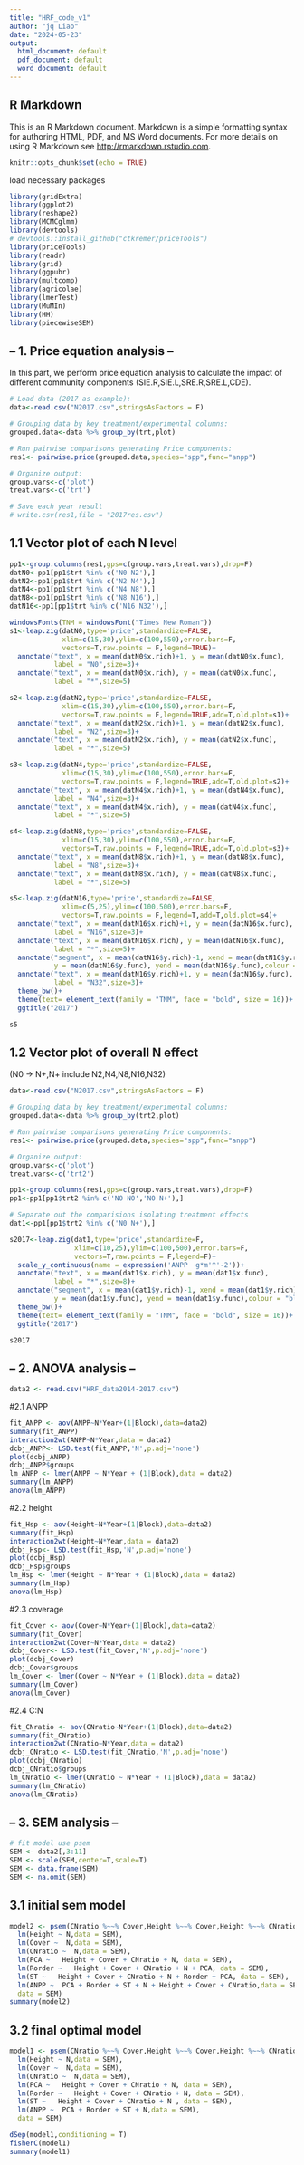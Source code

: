 ---
title: "HRF_code_v1"
author: "jq Liao"
date: "2024-05-23"
output:
  html_document: default
  pdf_document: default
  word_document: default
---

## R Markdown

This is an R Markdown document. Markdown is a simple formatting syntax for authoring HTML, PDF, and MS Word documents. For more details on using R Markdown see <http://rmarkdown.rstudio.com>.

```{r setup, include=FALSE}
knitr::opts_chunk$set(echo = TRUE)
```

load necessary packages

```{r, include=FALSE}
library(gridExtra)
library(ggplot2)
library(reshape2)
library(MCMCglmm)
library(devtools)
# devtools::install_github("ctkremer/priceTools")
library(priceTools)
library(readr)
library(grid)
library(ggpubr)
library(multcomp)
library(agricolae)
library(lmerTest)
library(MuMIn)
library(HH)
library(piecewiseSEM) 
```

## -- 1. Price equation analysis --

In this part, we perform price equation analysis to calculate the impact of different community components (SIE.R,SIE.L,SRE.R,SRE.L,CDE).

```{r}
# Load data (2017 as example):
data<-read.csv("N2017.csv",stringsAsFactors = F)

# Grouping data by key treatment/experimental columns:
grouped.data<-data %>% group_by(trt,plot)

# Run pairwise comparisons generating Price components:
res1<- pairwise.price(grouped.data,species="spp",func="anpp")

# Organize output:
group.vars<-c('plot')
treat.vars<-c('trt')

# Save each year result
# write.csv(res1,file = "2017res.csv")
```

## 1.1 Vector plot of each N level 
```{r}
pp1<-group.columns(res1,gps=c(group.vars,treat.vars),drop=F)
datN0<-pp1[pp1$trt %in% c('N0 N2'),]
datN2<-pp1[pp1$trt %in% c('N2 N4'),]
datN4<-pp1[pp1$trt %in% c('N4 N8'),]
datN8<-pp1[pp1$trt %in% c('N8 N16'),]
datN16<-pp1[pp1$trt %in% c('N16 N32'),]

windowsFonts(TNM = windowsFont("Times New Roman"))
s1<-leap.zig(datN0,type='price',standardize=FALSE,
             xlim=c(15,30),ylim=c(100,550),error.bars=F,
             vectors=T,raw.points = F,legend=TRUE)+
  annotate("text", x = mean(datN0$x.rich)+1, y = mean(datN0$x.func), 
           label = "N0",size=3)+
  annotate("text", x = mean(datN0$x.rich), y = mean(datN0$x.func), 
           label = "*",size=5)

s2<-leap.zig(datN2,type='price',standardize=FALSE,
             xlim=c(15,30),ylim=c(100,550),error.bars=F,
             vectors=T,raw.points = F,legend=TRUE,add=T,old.plot=s1)+
  annotate("text", x = mean(datN2$x.rich)+1, y = mean(datN2$x.func), 
           label = "N2",size=3)+
  annotate("text", x = mean(datN2$x.rich), y = mean(datN2$x.func), 
           label = "*",size=5)

s3<-leap.zig(datN4,type='price',standardize=FALSE,
             xlim=c(15,30),ylim=c(100,550),error.bars=F,
             vectors=T,raw.points = F,legend=TRUE,add=T,old.plot=s2)+
  annotate("text", x = mean(datN4$x.rich)+1, y = mean(datN4$x.func), 
           label = "N4",size=3)+
  annotate("text", x = mean(datN4$x.rich), y = mean(datN4$x.func), 
           label = "*",size=5)

s4<-leap.zig(datN8,type='price',standardize=FALSE,
             xlim=c(15,30),ylim=c(100,550),error.bars=F,
             vectors=T,raw.points = F,legend=TRUE,add=T,old.plot=s3)+
  annotate("text", x = mean(datN8$x.rich)+1, y = mean(datN8$x.func), 
           label = "N8",size=3)+
  annotate("text", x = mean(datN8$x.rich), y = mean(datN8$x.func), 
           label = "*",size=5)

s5<-leap.zig(datN16,type='price',standardize=FALSE,
             xlim=c(5,25),ylim=c(100,500),error.bars=F,
             vectors=T,raw.points = F,legend=T,add=T,old.plot=s4)+
  annotate("text", x = mean(datN16$x.rich)+1, y = mean(datN16$x.func), 
           label = "N16",size=3)+
  annotate("text", x = mean(datN16$x.rich), y = mean(datN16$x.func), 
           label = "*",size=5)+
  annotate("segment", x = mean(datN16$y.rich)-1, xend = mean(datN16$y.rich)+1, 
           y = mean(datN16$y.func), yend = mean(datN16$y.func),colour = "black")+
  annotate("text", x = mean(datN16$y.rich)+1, y = mean(datN16$y.func), 
           label = "N32",size=3)+
  theme_bw()+
  theme(text= element_text(family = "TNM", face = "bold", size = 16))+
  ggtitle("2017")

```

```{r, echo=FALSE}
s5
```
## 1.2 Vector plot of overall N effect 
(N0 → N+,N+ include N2,N4,N8,N16,N32)
```{r}
data<-read.csv("N2017.csv",stringsAsFactors = F)

# Grouping data by key treatment/experimental columns:
grouped.data<-data %>% group_by(trt2,plot)

# Run pairwise comparisons generating Price components:
res1<- pairwise.price(grouped.data,species="spp",func="anpp")

# Organize output:
group.vars<-c('plot')
treat.vars<-c('trt2')

pp1<-group.columns(res1,gps=c(group.vars,treat.vars),drop=F)
pp1<-pp1[pp1$trt2 %in% c('N0 N0','N0 N+'),]

# Separate out the comparisions isolating treatment effects
dat1<-pp1[pp1$trt2 %in% c('N0 N+'),]

s2017<-leap.zig(dat1,type='price',standardize=F,
                xlim=c(10,25),ylim=c(100,500),error.bars=F,
                vectors=T,raw.points = F,legend=F)+
  scale_y_continuous(name = expression('ANPP  g*m'^'-2'))+
  annotate("text", x = mean(dat1$x.rich), y = mean(dat1$x.func), 
           label = "*",size=8)+
  annotate("segment", x = mean(dat1$y.rich)-1, xend = mean(dat1$y.rich)+1, 
           y = mean(dat1$y.func), yend = mean(dat1$y.func),colour = "black")+
  theme_bw()+ 
  theme(text= element_text(family = "TNM", face = "bold", size = 16))+
  ggtitle("2017")
```

```{r,echo = FALSE}
s2017
```

## -- 2. ANOVA analysis --

```{r}
data2 <- read.csv("HRF_data2014-2017.csv")
```

#2.1 ANPP

```{r}
fit_ANPP <- aov(ANPP~N*Year+(1|Block),data=data2)
summary(fit_ANPP)
interaction2wt(ANPP~N*Year,data = data2)
dcbj_ANPP<- LSD.test(fit_ANPP,'N',p.adj='none')
plot(dcbj_ANPP)
dcbj_ANPP$groups
lm_ANPP <- lmer(ANPP ~ N*Year + (1|Block),data = data2)
summary(lm_ANPP)
anova(lm_ANPP)
```

#2.2 height

```{r}
fit_Hsp <- aov(Height~N*Year+(1|Block),data=data2)
summary(fit_Hsp)
interaction2wt(Height~N*Year,data = data2)
dcbj_Hsp<- LSD.test(fit_Hsp,'N',p.adj='none')
plot(dcbj_Hsp)
dcbj_Hsp$groups
lm_Hsp <- lmer(Height ~ N*Year + (1|Block),data = data2)
summary(lm_Hsp)
anova(lm_Hsp)
```

#2.3 coverage

```{r}
fit_Cover <- aov(Cover~N*Year+(1|Block),data=data2)
summary(fit_Cover)
interaction2wt(Cover~N*Year,data = data2)
dcbj_Cover<- LSD.test(fit_Cover,'N',p.adj='none')
plot(dcbj_Cover)
dcbj_Cover$groups
lm_Cover <- lmer(Cover ~ N*Year + (1|Block),data = data2)
summary(lm_Cover)
anova(lm_Cover)
```

#2.4 C:N

```{r}
fit_CNratio <- aov(CNratio~N*Year+(1|Block),data=data2) 
summary(fit_CNratio)
interaction2wt(CNratio~N*Year,data = data2)
dcbj_CNratio <- LSD.test(fit_CNratio,'N',p.adj='none')
plot(dcbj_CNratio)
dcbj_CNratio$groups
lm_CNratio <- lmer(CNratio ~ N*Year + (1|Block),data = data2)
summary(lm_CNratio)
anova(lm_CNratio)
```

## -- 3. SEM analysis --

```{r}
# fit model use psem
SEM <- data2[,3:11]
SEM <- scale(SEM,center=T,scale=T)
SEM <- data.frame(SEM)
SEM <- na.omit(SEM)
```

## 3.1 initial sem model

```{r}
model2 <- psem(CNratio %~~% Cover,Height %~~% Cover,Height %~~% CNratio,
  lm(Height ~ N,data = SEM),
  lm(Cover ~  N,data = SEM),
  lm(CNratio ~  N,data = SEM),
  lm(PCA ~   Height + Cover + CNratio + N, data = SEM),
  lm(Rorder ~   Height + Cover + CNratio + N + PCA, data = SEM),
  lm(ST ~   Height + Cover + CNratio + N + Rorder + PCA, data = SEM),
  lm(ANPP ~  PCA + Rorder + ST + N + Height + Cover + CNratio,data = SEM),
  data = SEM)
summary(model2)
```

## 3.2 final optimal model

```{r}
model1 <- psem(CNratio %~~% Cover,Height %~~% Cover,Height %~~% CNratio,
  lm(Height ~ N,data = SEM),
  lm(Cover ~  N,data = SEM),
  lm(CNratio ~  N,data = SEM),
  lm(PCA ~   Height + Cover + CNratio + N, data = SEM),
  lm(Rorder ~   Height + Cover + CNratio + N, data = SEM),
  lm(ST ~   Height + Cover + CNratio + N , data = SEM),
  lm(ANPP ~  PCA + Rorder + ST + N,data = SEM),
  data = SEM)

dSep(model1,conditioning = T)
fisherC(model1)
summary(model1)
```
